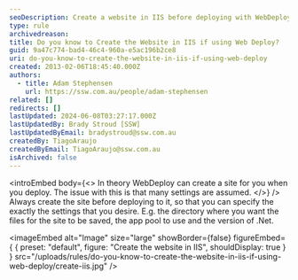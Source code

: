 ```yaml
---
seoDescription: Create a website in IIS before deploying with WebDeploy to specify settings like directory, app pool, and .Net version.
type: rule
archivedreason:
title: Do you know to Create the Website in IIS if using Web Deploy?
guid: 9a47c774-bad4-46c4-960a-e5ac196b2ce8
uri: do-you-know-to-create-the-website-in-iis-if-using-web-deploy
created: 2013-02-06T18:45:40.000Z
authors:
  - title: Adam Stephensen
    url: https://ssw.com.au/people/adam-stephensen
related: []
redirects: []
lastUpdated: 2024-06-08T03:27:17.000Z
lastUpdatedBy: Brady Stroud [SSW]
lastUpdatedByEmail: bradystroud@ssw.com.au
createdBy: TiagoAraujo
createdByEmail: TiagoAraujo@ssw.com.au
isArchived: false
---
```


<introEmbed
  body={<>
In theory WebDeploy can create a site for you when you deploy. The issue with this is that many settings are assumed.
  </>}
/>
Always create the site before deploying to it, so that you can specify the exactly the settings that you desire. E.g. the directory where you want the files for the site to be saved, the app pool to use and the version of .Net.


<imageEmbed
  alt="Image"
  size="large"
  showBorder={false}
  figureEmbed={ {
    preset: "default",
    figure: "Create the website in IIS",
    shouldDisplay: true
  } }
  src="/uploads/rules/do-you-know-to-create-the-website-in-iis-if-using-web-deploy/create-iis.jpg"
/>
